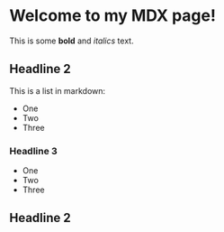 
# Welcome to my MDX page!

This is some **bold** and _italics_ text.

## Headline 2

This is a list in markdown:

- One
- Two
- Three

### Headline 3

- One
- Two
- Three

## Headline 2

